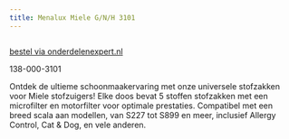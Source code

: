 ```yaml
---
title: Menalux Miele G/N/H 3101
---
```



<Image src={imageProduct} width={imageProduct.width} alt="" />

[bestel via onderdelenexpert.nl](https://www.onderdelenexpert.nl/menalux-stofzak-4-miele-g-h-n-3101)

138-000-3101

Ontdek de ultieme schoonmaakervaring met onze universele stofzakken voor Miele stofzuigers! Elke doos bevat 5 stoffen stofzakken met een microfilter en motorfilter voor optimale prestaties. Compatibel met een breed scala aan modellen, van S227 tot S899 en meer, inclusief Allergy Control, Cat & Dog, en vele anderen.





